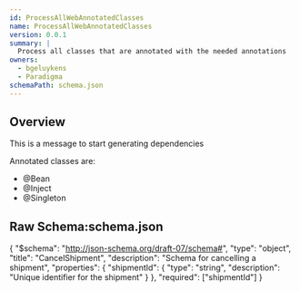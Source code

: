 ```yaml
---
id: ProcessAllWebAnnotatedClasses
name: ProcessAllWebAnnotatedClasses
version: 0.0.1
summary: |
  Process all classes that are annotated with the needed annotations
owners:
  - bgeluykens
  - Paradigma
schemaPath: schema.json
---
```



## Overview

This is a message to start generating dependencies

Annotated classes are:

- @Bean
- @Inject
- @Singleton

<SchemaViewer file="schema.json" title="Schema" maxHeight="500" />

<NodeGraph />



 ## Raw Schema:schema.json

{
    "$schema": "http://json-schema.org/draft-07/schema#",
    "type": "object",
    "title": "CancelShipment",
    "description": "Schema for cancelling a shipment",
    "properties": {
        "shipmentId": {
            "type": "string",
            "description": "Unique identifier for the shipment"
        }
    },
    "required": ["shipmentId"]
}